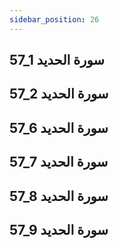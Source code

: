 ```yaml
---
sidebar_position: 26
---
```


## 57_1 سورة الحديد
<YouTube videoId='QK9xXl1H4FA' opts={opts} />

## 57_2 سورة الحديد
<YouTube videoId='t9Wjm1La8rk' opts={opts} />

## 57_6 سورة الحديد
<YouTube videoId='SctCceKe9uk' opts={opts} />

## 57_7 سورة الحديد
<YouTube videoId='JweXO_-Yd-U' opts={opts} />

## 57_8 سورة الحديد
<YouTube videoId='FjnPwIFbgtw' opts={opts} />

## 57_9 سورة الحديد
<YouTube videoId='WdwH1oy5r50' opts={opts} />
